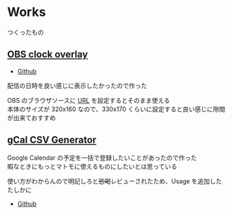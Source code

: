 # Works

つくったもの

## [OBS clock overlay](https://obs-clock-overlay.vercel.app/)

<center>
  <object
    data="https://obs-clock-overlay.vercel.app/"
    width="320px"
    height="160px"
    style={{ borderRadius: "10px", margin: "10px" }}
  ></object>
</center>

- [Github](https://github.com/unishigure/obs-clock-overlay)

配信の日時を良い感じに表示したかったので作った

OBS のブラウザソースに [URL](https://obs-clock-overlay.vercel.app/) を設定するとそのまま使える<br/>
本体のサイズが 320x160 なので、330x170 くらいに設定すると良い感じに隙間が出来ておすすめ

## [gCal CSV Generator](https://gcal-csv-generator.vercel.app/)

Google Calendar の予定を一括で登録したいことがあったので作った<br/>
暇なときにもっとマトモに使えるものにしたいとは思っている

使い方がわからんので明記しろと~~恐喝~~レビューされたため、Usage を追加した<br/>
たしかに

- [Github](https://github.com/unishigure/gcal-csv-generator)
